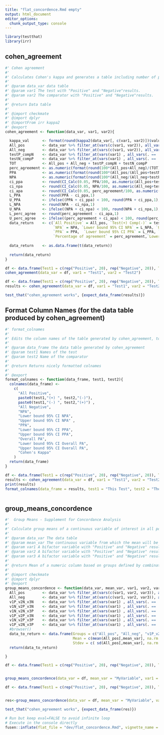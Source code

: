 ```yaml
---
title: "flat_concordence.Rmd empty"
output: html_document
editor_options: 
  chunk_output_type: console
---
```


```r
library(testthat)
library(irr)
```

<!--
 You need to run the 'description' chunk in the '0-dev_history.Rmd' file before continuing your code there.
-->

## cohen_agreement
    
```r
#' Cohen agreement
#' 
#' Calculates Cohen's kappa and generates a table including number of positive and negative agreement, as well as positive, negative,  overall percent agreements, and the Kappa value.
#' 
#' @param data_var data table 
#' @param var1 The test with "Positive" and "Negative"results.
#' @param var2 The comparator with "Positive" and "Negative"results.
#'
#' @return Data table
#' 
#' @import checkmate
#' @import dplyr
#' @importFrom irr kappa2
#' @export
cohen_agreement <- function(data_var, var1, var2){

  kappa_val      <- format(round(kappa2(data_var[, c(var1, var2)])$value, 2), nsmall = 2)
  All_pos        <- data_var %>% filter_at(vars(c(var1, var2)), all_vars(. == 'Positive')) %>% dplyr::count()
  All_neg        <- data_var %>% filter_at(vars(c(var1, var2)), all_vars(. == 'Negative')) %>% dplyr::count()
  testP_compN    <- data_var %>% filter_at(vars(var1) , all_vars(. == 'Positive')) %>% filter_at(vars(var2) , all_vars(. == 'Negative')) %>% dplyr::count()
  testN_compP    <- data_var %>% filter_at(vars(var1) , all_vars(. == 'Negative')) %>% filter_at(vars(var2) , all_vars(. == 'Positive')) %>% dplyr::count()
  TOT            <- All_pos + All_neg + testP_compN + testN_compP
  perc_agreement <- as.numeric(format(round(100*(All_pos+All_neg)/(TOT), 1), nsmall = 1))
  PPA            <- as.numeric(format(round(100*(All_pos/(All_pos+testN_compP)), 1), nsmall=1))
  NPA            <- as.numeric(format(round(100*(All_neg/(All_neg+testP_compN)), 1), nsmall=1))
  ci_ppa         <- round(CI_Calc(0.05, PPA/100, as.numeric(All_pos+testN_compP))*100, 1)
  ci_npa         <- round(CI_Calc(0.05, NPA/100, as.numeric(All_neg+testP_compN))*100, 1)
  ci_apa         <- round(CI_Calc(0.05, perc_agreement/100, as.numeric(TOT))*100, 1)
  L_PPA          <- round(PPA - ci_ppa,1)
  U_PPA          <- ifelse((PPA + ci_ppa) < 100, round(PPA + ci_ppa,1), 100)
  L_NPA          <- round(NPA - ci_npa,1)
  U_NPA          <- ifelse((NPA + ci_npa) < 100, round(NPA + ci_npa,1), 100)
  L_perc_agree   <- round(perc_agreement - ci_apa,1)
  U_perc_agree   <- ifelse((perc_agreement + ci_apa) < 100, round(perc_agreement + ci_apa,1), 100)
  data_return    <- c(`All Positive` = All_pos, `Test(+) Comp(-)` = testP_compN, `Test(-) Comp(+)` = testN_compP,`All Negative` = All_neg,
                      `NPA` = NPA, `Lower bound 95% CI NPA` = L_NPA, `Upper bound 95% CI NPA` = U_NPA,
                      `PPA` = PPA,  `Lower bound 95% CI PPA` = L_PPA, `Upper bound 95% CI PPA` = U_PPA,
                      `Percentage of agreement` = perc_agreement,`Lower bound 95% CI Overall PA` = L_perc_agree, `Upper bound 95% CI Overall PA` = U_perc_agree,`Cohen's Kappa` = kappa_val)
  
  data_return    <- as.data.frame(t(data_return))
  
  return(data_return)
}
```
  
```r

df <- data.frame(Test1 = c(rep("Positive", 20), rep("Negative", 20)), Test2 = c(rep("Positive", 30), rep("Negative", 10)))
cohen_agreement(data_var = df, var1 = "Test1", var2 = "Test2")

```
  
```r

df <- data.frame(Test1 = c(rep("Positive", 20), rep("Negative", 20)), Test2 = c(rep("Positive", 30), rep("Negative", 10)))
results <- cohen_agreement(data_var = df, var1 = "Test1", var2 = "Test2")

test_that("cohen_agreement works", {expect_data_frame(results)})


```

## Format Column Names (for the data table produced by cohen_agreement)
    
```r
#' format_colnames
#' 
#' Edits the column names of the table generated by cohen_agreement, to make it more explicit.
#' 
#' @param data_frame the data table generated by cohen_agreement
#' @param test1 Names of the test
#' @param test2 Name of the comparator
#'
#' @return Returns nicely formatted colnames
#' 
#' @export
format_colnames <- function(data_frame, test1, test2){
  colnames(data_frame) <-
    c(
      "All Positive",
      paste0(test1,"(+) ", test2,"(-)"),
      paste0(test1,"(-) ", test2,"(+)") ,
      "All Negative",
      "NPA",
      "Lower bound 95% CI NPA",
      "Upper bound 95% CI NPA" ,
      "PPA",
      "Lower bound 95% CI PPA",
      "Upper bound 95% CI PPA",
      "Overall PA",
      "Lower bound 95% CI Overall PA",
      "Upper bound 95% CI Overall PA",
      "Cohen's Kappa"
    )
  return(data_frame)
}
```
  
```r

df <- data.frame(Test1 = c(rep("Positive", 20), rep("Negative", 20)), Test2 = c(rep("Positive", 30), rep("Negative", 10)))
results <- cohen_agreement(data_var = df, var1 = "Test1", var2 = "Test2")
print(results)
format_colnames(data_frame = results, test1 = "This Test", test2 = "The Other Test")
```
  
```r

```
  

## group_means_concordence 
    
```r
#'  Group Means - Supplement for Concordance Analysis
#' 
#' Calculate group means of a continuous variable of interest in all possible combinations if agreements between three reference columns
#' 
#' @param data_var The data table
#' @param mean_var The continuous variable from which the mean will be calculated
#' @param var1 A bifactor variable with "Positive" and "Negative" results.
#' @param var2 A bifactor variable with "Positive" and "Negative" results.
#' @param var3 A bifactor variable with "Positive" and "Negative" results.
#'
#' @return Mean of a numeric column based on groups defined by combination of three reference columns 
#' 
#' @import checkmate
#' @import dplyr
#' @export
group_means_concordence <- function(data_var, mean_var, var1, var2, var3) {
  All_pos        <- data_var %>% filter_at(vars(c(var1, var2, var3)), all_vars(. == 'Positive'))
  All_neg        <- data_var %>% filter_at(vars(c(var1, var2, var3)), all_vars(. == 'Negative'))
  v1P_v2N_v3N    <- data_var %>% filter_at(vars(var1) , all_vars(. == 'Positive')) %>% filter_at(vars(var2) , all_vars(. == 'Negative')) %>% filter_at(vars(var3) , all_vars(. == 'Negative'))
  v1N_v2P_v3N    <- data_var %>% filter_at(vars(var1) , all_vars(. == 'Negative')) %>% filter_at(vars(var2) , all_vars(. == 'Positive')) %>% filter_at(vars(var3) , all_vars(. == 'Negative'))
  v1N_v2N_v3P    <- data_var %>% filter_at(vars(var1) , all_vars(. == 'Negative')) %>% filter_at(vars(var2) , all_vars(. == 'Negative')) %>% filter_at(vars(var3) , all_vars(. == 'Positive'))
  v1P_v2P_v3N    <- data_var %>% filter_at(vars(var1) , all_vars(. == 'Positive')) %>% filter_at(vars(var2) , all_vars(. == 'Positive')) %>% filter_at(vars(var3) , all_vars(. == 'Negative'))
  v1N_v2P_v3P    <- data_var %>% filter_at(vars(var1) , all_vars(. == 'Negative')) %>% filter_at(vars(var2) , all_vars(. == 'Positive')) %>% filter_at(vars(var3) , all_vars(. == 'Positive'))
  v1P_v2N_v3P    <- data_var %>% filter_at(vars(var1) , all_vars(. == 'Positive')) %>% filter_at(vars(var2) , all_vars(. == 'Negative')) %>% filter_at(vars(var3) , all_vars(. == 'Positive'))
  #browser()
  data_to_return <- data.frame(Groups = c("All_pos", "All_neg", "v1P_v2N_v3N", "v1N_v2P_v3N", "v1N_v2N_v3P","v1P_v2P_v3N", "v1N_v2P_v3P", "v1P_v2N_v3P"),
                               Mean = c(mean(All_pos[,mean_var], na.rm = TRUE), mean(All_neg[,mean_var], na.rm = TRUE), mean(v1P_v2N_v3N[,mean_var], na.rm = TRUE), mean(v1N_v2P_v3N[,mean_var], na.rm = TRUE), mean(v1N_v2N_v3P[,mean_var], na.rm = TRUE), mean(v1P_v2P_v3N[,mean_var], na.rm = TRUE), mean(v1N_v2P_v3P[,mean_var], na.rm = TRUE), mean(v1P_v2N_v3P[,mean_var], na.rm = TRUE)),
                               Stdev = c( sd(All_pos[,mean_var], na.rm = TRUE),sd(All_neg[,mean_var], na.rm = TRUE),sd(v1P_v2N_v3N[,mean_var], na.rm = TRUE),sd(v1N_v2P_v3N[,mean_var], na.rm = TRUE),sd(v1N_v2N_v3P[,mean_var], na.rm = TRUE),sd(v1P_v2P_v3N[,mean_var]),sd(v1N_v2P_v3P[,mean_var], na.rm = TRUE),sd(v1P_v2N_v3P[,mean_var], na.rm = TRUE)))
  return(data_to_return)

}
```
  
```r

df <- data.frame(Test1 = c(rep("Positive", 20), rep("Negative", 20)), Test2 = c(rep("Negative", 5), rep("Positive", 5), rep("Negative", 30)), Test3 = c(rep("Positive", 10), rep("Negative", 25), rep("Positive", 5)), MyVariable = sample(1:100, 40))


group_means_concordence(data_var = df, mean_var = "MyVariable", var1 = "Test1", var2 = "Test2", var3 = "Test3")

```
  
```r
df <- data.frame(Test1 = c(rep("Positive", 20), rep("Negative", 20)), Test2 = c(rep("Negative", 5), rep("Positive", 5), rep("Negative", 30)), Test3 = c(rep("Positive", 10), rep("Negative", 25), rep("Positive", 5)), MyVariable = sample(1:100, 40))


res<-group_means_concordence(data_var = df, mean_var = "MyVariable", var1 = "Test1", var2 = "Test2", var3 = "Test3")

test_that("cohen_agreement works", {expect_data_frame(res)})
```
  


```r
# Run but keep eval=FALSE to avoid infinite loop
# Execute in the console directly
fusen::inflate(flat_file = "dev/flat_concordence.Rmd", vignette_name = "Concordance")
```
